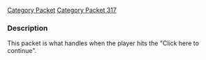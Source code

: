[[Category Packet]]
[[Category Packet 317]]
=== Description ===

This packet is what handles when the player hits the "Click here to continue".